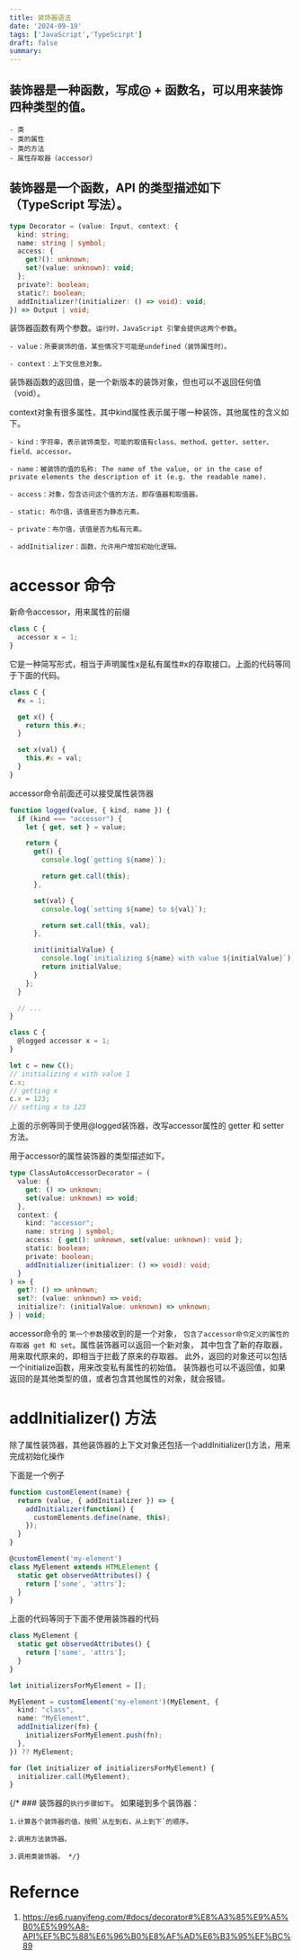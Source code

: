 ```yaml
---
title: 装饰器语法
date: '2024-09-19'
tags: ['JavaScript','TypeScirpt']
draft: false
summary: 
---
```



## 装饰器是一种函数，写成@ + 函数名，可以用来装饰四种类型的值。
    - 类
    - 类的属性
    - 类的方法
    - 属性存取器（accessor）

## 装饰器是一个函数，API 的类型描述如下（TypeScript 写法）。
```TypeScript
type Decorator = (value: Input, context: {
  kind: string;
  name: string | symbol;
  access: {
    get?(): unknown;
    set?(value: unknown): void;
  };
  private?: boolean;
  static?: boolean;
  addInitializer?(initializer: () => void): void;
}) => Output | void;
```

装饰器函数有两个参数。`运行时，JavaScript 引擎会提供这两个参数`。

    - value：所要装饰的值，某些情况下可能是undefined（装饰属性时）。

    - context：上下文信息对象。


装饰器函数的返回值，是一个新版本的装饰对象，但也可以不返回任何值（void）。

context对象有很多属性，其中kind属性表示属于哪一种装饰，其他属性的含义如下。

    - kind：字符串，表示装饰类型，可能的取值有class、method、getter、setter、field、accessor。

    - name：被装饰的值的名称: The name of the value, or in the case of private elements the description of it (e.g. the readable name).
    
    - access：对象，包含访问这个值的方法，即存值器和取值器。

    - static: 布尔值，该值是否为静态元素。

    - private：布尔值，该值是否为私有元素。

    - addInitializer：函数，允许用户增加初始化逻辑。


# accessor 命令

新命令accessor，用来属性的前缀
```typescript
class C {
  accessor x = 1;
}
```

它是一种简写形式，相当于声明属性x是私有属性#x的存取接口。上面的代码等同于下面的代码。

```typescript
class C {
  #x = 1;

  get x() {
    return this.#x;
  }

  set x(val) {
    this.#x = val;
  }
}
```

accessor命令前面还可以接受属性装饰器
```typescript
function logged(value, { kind, name }) {
  if (kind === "accessor") {
    let { get, set } = value;

    return {
      get() {
        console.log(`getting ${name}`);

        return get.call(this);
      },

      set(val) {
        console.log(`setting ${name} to ${val}`);

        return set.call(this, val);
      },

      init(initialValue) {
        console.log(`initializing ${name} with value ${initialValue}`);
        return initialValue;
      }
    };
  }

  // ...
}

class C {
  @logged accessor x = 1;
}

let c = new C();
// initializing x with value 1
c.x;
// getting x
c.x = 123;
// setting x to 123
```

上面的示例等同于使用@logged装饰器，改写accessor属性的 getter 和 setter 方法。

用于accessor的属性装饰器的类型描述如下。

```typescript
type ClassAutoAccessorDecorator = (
  value: {
    get: () => unknown;
    set(value: unknown) => void;
  },
  context: {
    kind: "accessor";
    name: string | symbol;
    access: { get(): unknown, set(value: unknown): void };
    static: boolean;
    private: boolean;
    addInitializer(initializer: () => void): void;
  }
) => {
  get?: () => unknown;
  set?: (value: unknown) => void;
  initialize?: (initialValue: unknown) => unknown;
} | void;
```

accessor命令的
`第一个参数`接收到的是一个对象，
`包含了accessor命令定义的属性的存取器 get 和 set`。属性装饰器可以返回一个新对象，
其中包含了新的存取器，用来取代原来的，即相当于拦截了原来的存取器。
此外，返回的对象还可以包括一个initialize函数，用来改变私有属性的初始值。
装饰器也可以不返回值，如果返回的是其他类型的值，或者包含其他属性的对象，就会报错。



# addInitializer() 方法

除了属性装饰器，其他装饰器的上下文对象还包括一个addInitializer()方法，用来完成初始化操作

下面是一个例子
```typescript
function customElement(name) {
  return (value, { addInitializer }) => {
    addInitializer(function() {
      customElements.define(name, this);
    });
  }
}

@customElement('my-element')
class MyElement extends HTMLElement {
  static get observedAttributes() {
    return ['some', 'attrs'];
  }
}
```
上面的代码等同于下面不使用装饰器的代码

```typescript
class MyElement {
  static get observedAttributes() {
    return ['some', 'attrs'];
  }
}

let initializersForMyElement = [];

MyElement = customElement('my-element')(MyElement, {
  kind: "class",
  name: "MyElement",
  addInitializer(fn) {
    initializersForMyElement.push(fn);
  },
}) ?? MyElement;

for (let initializer of initializersForMyElement) {
  initializer.call(MyElement);
}
```

{/* ### 装饰器的`执行步骤如下`。
如果碰到多个装饰器：

    1.计算各个装饰器的值，按照`从左到右，从上到下`的顺序。

    2.调用方法装饰器。

    3.调用类装饰器。 */}




# Refernce

1. https://es6.ruanyifeng.com/#docs/decorator#%E8%A3%85%E9%A5%B0%E5%99%A8-API%EF%BC%88%E6%96%B0%E8%AF%AD%E6%B3%95%EF%BC%89